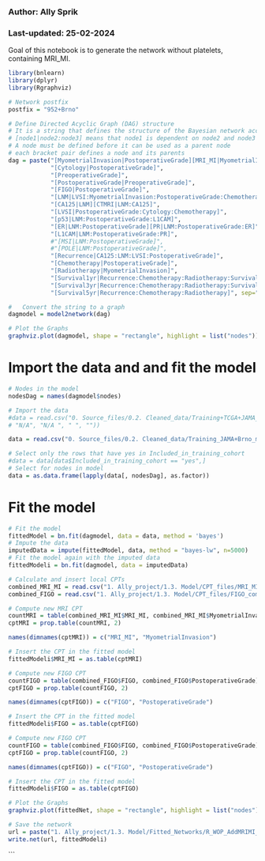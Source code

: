 ### Author: Ally Sprik
### Last-updated: 25-02-2024

Goal of this notebook is to generate the network without platelets, containing MRI_MI.

```r
library(bnlearn)
library(dplyr)
library(Rgraphviz)

# Network postfix
postfix = "952+Brno"

# Define Directed Acyclic Graph (DAG) structure
# It is a string that defines the structure of the Bayesian network according to the following rules:
# [node1|node2:node3] means that node1 is dependent on node2 and node3
# A node must be defined before it can be used as a parent node
# each bracket pair defines a node and its parents
dag = paste("[MyometrialInvasion|PostoperativeGrade][MRI_MI|MyometrialInvasion]",
            "[Cytology|PostoperativeGrade]",
            "[PreoperativeGrade]",
            "[PostoperativeGrade|PreoperativeGrade]",
            "[FIGO|PostoperativeGrade]",
            "[LNM|LVSI:MyometrialInvasion:PostoperativeGrade:Chemotherapy]",
            "[CA125|LNM][CTMRI|LNM:CA125]",
            "[LVSI|PostoperativeGrade:Cytology:Chemotherapy]",
            "[p53|LNM:PostoperativeGrade:L1CAM]",
            "[ER|LNM:PostoperativeGrade][PR|LNM:PostoperativeGrade:ER]",
            "[L1CAM|LNM:PostoperativeGrade:PR]",
            #"[MSI|LNM:PostoperativeGrade]",
            #"[POLE|LNM:PostoperativeGrade]",
            "[Recurrence|CA125:LNM:LVSI:PostoperativeGrade]",
            "[Chemotherapy|PostoperativeGrade]",
            "[Radiotherapy|MyometrialInvasion]",
            "[Survival1yr|Recurrence:Chemotherapy:Radiotherapy:Survival3yr:Survival5yr]",
            "[Survival3yr|Recurrence:Chemotherapy:Radiotherapy:Survival5yr]",
            "[Survival5yr|Recurrence:Chemotherapy:Radiotherapy]", sep="")

#   Convert the string to a graph
dagmodel = model2network(dag)

# Plot the Graphs
graphviz.plot(dagmodel, shape = "rectangle", highlight = list("nodes"))

```
# Import the data and and fit the model

```r
# Nodes in the model
nodesDag = names(dagmodel$nodes)

# Import the data
#data = read.csv("0. Source_files/0.2. Cleaned_data/Training+TCGA+JAMA_cleaned.csv", header = TRUE, sep = ",", na.strings = c("NA",
# "N/A", "N/A ", " ", ""))

data = read.csv("0. Source_files/0.2. Cleaned_data/Training_JAMA+Brno_model_complete_cleaned.csv", header = TRUE, sep = ",", na.strings = c("NA", "N/A", "N/A ", " ", ""))

# Select only the rows that have yes in Included_in_training_cohort
#data = data[data$Included_in_training_cohort == "yes",]
# Select for nodes in model
data = as.data.frame(lapply(data[, nodesDag], as.factor))

```

# Fit the model

```r
# Fit the model
fittedModel = bn.fit(dagmodel, data = data, method = 'bayes')
# Impute the data
imputedData = impute(fittedModel, data, method = "bayes-lw", n=5000)
# Fit the model again with the imputed data
fittedModeli = bn.fit(dagmodel, data = imputedData)

```


```r
# Calculate and insert local CPTs
combined_MRI_MI = read.csv("1. Ally_project/1.3. Model/CPT_files/MRI_MI_combined.csv", header = TRUE, sep = ",")
combined_FIGO = read.csv("1. Ally_project/1.3. Model/CPT_files/FIGO_combined.csv", header = TRUE, sep = ",")

# Compute new MRI CPT
countMRI = table(combined_MRI_MI$MRI_MI, combined_MRI_MI$MyometrialInvasion)
cptMRI = prop.table(countMRI, 2)

names(dimnames(cptMRI)) = c("MRI_MI", "MyometrialInvasion")

# Insert the CPT in the fitted model
fittedModeli$MRI_MI = as.table(cptMRI)

# Compute new FIGO CPT
countFIGO = table(combined_FIGO$FIGO, combined_FIGO$PostoperativeGrade)
cptFIGO = prop.table(countFIGO, 2)

names(dimnames(cptFIGO)) = c("FIGO", "PostoperativeGrade")

# Insert the CPT in the fitted model
fittedModeli$FIGO = as.table(cptFIGO)

# Compute new FIGO CPT
countFIGO = table(combined_FIGO$FIGO, combined_FIGO$PostoperativeGrade)
cptFIGO = prop.table(countFIGO, 2)

names(dimnames(cptFIGO)) = c("FIGO", "PostoperativeGrade")

# Insert the CPT in the fitted model
fittedModeli$FIGO = as.table(cptFIGO)

```

```r
# Plot the Graphs
graphviz.plot(fittedNet, shape = "rectangle", highlight = list("nodes"))

# Save the network
url = paste("1. Ally_project/1.3. Model/Fitted_Networks/R_WOP_AddMRIMI_fitted_",postfix,".net", sep="")
write.net(url, fittedModeli)
```


```